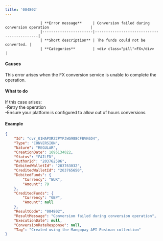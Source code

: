 ```yaml
---
title: '004802'  
---
```



                    | **Error message**     | Conversion failed during conversion operation                   |
                    |-----------------------|--------------------------------------------|
                    | **Short description** | The funds could not be converted. |
                    | **Categories**        | <div class="pill">FX</div>                         |
                  

#### Causes  

This error arises when the FX conversion service is unable to complete the operation.  

#### What to do  

If this case arises:   
-Retry the operation  
-Ensure your platform is configured to allow out of hours conversions  

#### Example  
```json API response - Create an Instant Conversion
{
    "Id": "cvr_01HAPXRZ2PYPJWG988CFBVK6D4",
    "Type": "CONVERSION",
    "Nature": "REGULAR",
    "CreationDate": 1695134022,
    "Status": "FAILED",
    "AuthorId": "203762586",
    "DebitedWalletId": "203763032",
    "CreditedWalletId": "203765650",
    "DebitedFunds": {
        "Currency": "EUR",
        "Amount": 79
    },
    "CreditedFunds": {
        "Currency": "GBP",
        "Amount": null
    },
    "ResultCode": "004802",
    "ResultMessage": "Conversion failed during conversion operation",
    "ExecutionDate": null,
    "ConversionRateResponse": null,
    "Tag": "Created using the Mangopay API Postman collection"
}
```